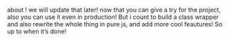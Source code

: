 about ! we will update that later! now that you can give a try for the project, also you can use it even in production! But i count to build a class wrapper and also rewrite the whole thing in pure js, and add more cool feautures! So up to when it's done!
